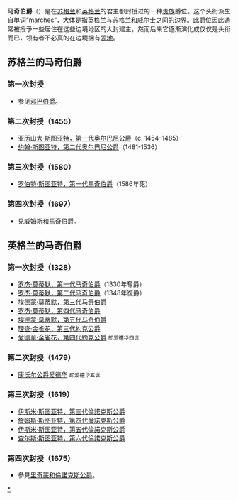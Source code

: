 {{无来源|time=2022-5-6}}
'''马奇伯爵'''（{{lang-en|Earl of March}}）是在[[苏格兰|苏格兰]]和[[英格兰|英格兰]]的君主都封授过的一种[[贵族|贵族]]爵位。这个头衔派生自单词“marches”，大体是指英格兰与苏格兰和[[威尔士|威尔士]]之间的边界。此爵位因此通常被授予一些居住在这些边境地区的大封建主。然而后来它逐渐演化成仅仅是头衔而已，领有者不必真的在边境拥有[[领地|领地]]。

==苏格兰的马奇伯爵==
===第一次封授===
*参见[[邓巴伯爵|邓巴伯爵]]。

===第二次封授（1455）===
*[[亚历山大·斯图亚特，第一代奥尔巴尼公爵|亚历山大·斯图亚特，第一代奥尔巴尼公爵]]（c. 1454–1485）
*[[约翰·斯图亚特，第二代奥尔巴尼公爵|约翰·斯图亚特，第二代奥尔巴尼公爵]]（1481-1536）

===第三次封授（1580）===
*[[罗伯特·斯图亚特，第一代馬奇伯爵|罗伯特·斯图亚特，第一代馬奇伯爵]]（1586年死）

===第四次封授（1697）===
*見[[威姆斯和馬奇伯爵|威姆斯和馬奇伯爵]]。

==英格兰的马奇伯爵==

===第一次封授（1328）===

*[[罗杰·莫蒂默，第一代马奇伯爵|罗杰·莫蒂默，第一代马奇伯爵]]（1330年奪爵）
*[[罗杰·莫蒂默，第二代马奇伯爵|罗杰·莫蒂默，第二代马奇伯爵]]（1348年復爵）
*[[埃德蒙·莫蒂默，第三代马奇伯爵|埃德蒙·莫蒂默，第三代马奇伯爵]]
*[[第四代馬奇伯爵羅傑·莫蒂默|罗杰·莫蒂默，第四代马奇伯爵]]
*[[埃德蒙·莫蒂默，第五代马奇伯爵|埃德蒙·莫蒂默，第五代马奇伯爵]]
*[[理查·金雀花，第三代約克公爵|理查·金雀花，第三代約克公爵]] 
*[[爱德华四世|愛德華·金雀花，第四代約克公爵]] <small>即爱德华四世</small>

===第二次封授（1479）===

*[[爱德华五世|康沃尔公爵爱德华]] <small>即爱德华五世</small>

===第三次封授（1619）===

*[[伊斯米·斯图亚特，第三代倫諾克斯公爵|伊斯米·斯图亚特，第三代倫諾克斯公爵]]
*[[詹姆斯·斯图亚特，第四代倫諾克斯公爵|詹姆斯·斯图亚特，第四代倫諾克斯公爵]]
*[[伊斯米·斯图亚特，第五代倫諾克斯公爵|伊斯米·斯图亚特，第五代倫諾克斯公爵]]
*[[查尔斯·斯图亚特，第六代倫諾克斯公爵|查尔斯·斯图亚特，第六代倫諾克斯公爵]]

===第四次封授（1675）===
*參見[[里奇蒙和倫諾克斯公爵|里奇蒙和倫諾克斯公爵]]。

{{馬奇伯爵}}
{{現存不列顛伯爵爵位}}
[[Category:马奇伯爵|*]]